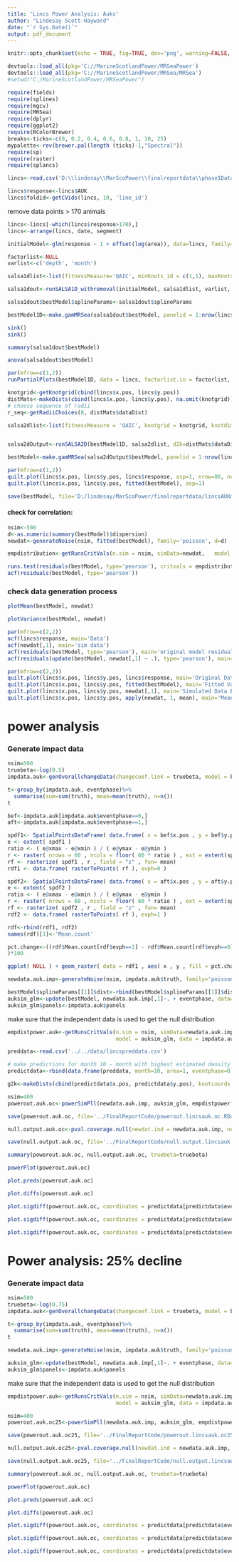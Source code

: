 ```yaml
---
title: 'Lincs Power Analysis: Auks'
author: "Lindesay Scott-Hayward"
date: "`r Sys.Date()`"
output: pdf_document
---
```


```r
knitr::opts_chunk$set(echo = TRUE, fig=TRUE, dev='png', warning=FALSE, message=FALSE)
```


```r
devtools::load_all(pkg='C://MarineScotlandPower/MRSeaPower')
devtools::load_all(pkg='C://MarineScotlandPower/MRSea/MRSea')
#setwd("C:/MarineScotlandPower/MRSeaPower")

require(fields)
require(splines)
require(mgcv)
require(MRSea)
require(dplyr)
require(ggplot2)
require(RColorBrewer)
breaks<-ticks<-c(0, 0.2, 0.4, 0.6, 0.8, 1, 10, 25)
mypalette<-rev(brewer.pal(length (ticks)-1,"Spectral"))
require(sp)
require(raster)
require(splancs)
```

```r
lincs<-read.csv('D:\\lindesay\\MarScoPower\\finalreportdata\\phase1Data.csv')

lincs$response<-lincs$AUK
lincs$foldid<-getCVids(lincs, 10, 'line_id')
```

remove data points > 170 animals
```r
lincs<-lincs[-which(lincs$response>170),]
lincs<-arrange(lincs, date, segment)
```

```r
initialModel<-glm(response ~ 1 + offset(log(area)), data=lincs, family=quasipoisson)

factorlist<-NULL
varlist<-c('depth', 'month')

salsa1dlist<-list(fitnessMeasure='QAIC', minKnots_1d = c(1,1), maxKnots_1d=c(5,5), startKnots_1d = c(1,1), degree=c(2,2), maxIterations=100, gaps=c(0,0))

salsa1dout<-runSALSA1D_withremoval(initialModel, salsa1dlist, varlist, factorlist, varlist_cyclicSplines = c('month'), splineParams = NULL, datain=lincs, suppress.printout = TRUE)

salsa1dout$bestModel$splineParams<-salsa1dout$splineParams

bestModel1D<-make.gamMRSea(salsa1dout$bestModel, panelid = 1:nrow(lincs), splineParams = salsa1dout$splineParams)

```

```r
sink()
sink()
```


```r
summary(salsa1dout$bestModel)
```

```r
anova(salsa1dout$bestModel)
```


```r
par(mfrow=c(1,2))
runPartialPlots(bestModel1D, data = lincs, factorlist.in = factorlist, varlist.in = varlist, showKnots = T)
```


```r
knotgrid<-getKnotgrid(cbind(lincs$x.pos, lincs$y.pos))
distMats<-makeDists(cbind(lincs$x.pos, lincs$y.pos), na.omit(knotgrid))
# choose sequence of radii
r_seq<-getRadiiChoices(8, distMats$dataDist)

salsa2dlist<-list(fitnessMeasure = 'QAIC', knotgrid = knotgrid, knotdim = c(100, 100),  startKnots=6, minKnots=2, maxKnots=20, r_seq=r_seq, gap=0)


salsa2dOutput<-runSALSA2D(bestModel1D, salsa2dlist, d2k=distMats$dataDist, k2k=distMats$knotDist, splineParams=NULL, tol=0, chooserad=F, panels=NULL, suppress.printout=TRUE)

bestModel<-make.gamMRSea(salsa2dOutput$bestModel, panelid = 1:nrow(lincs), splineParams = salsa2dOutput$splineParams, varshortnames = varlist, gamMRSea=TRUE)

```

```r

par(mfrow=c(1,2))
quilt.plot(lincs$x.pos, lincs$y.pos, lincs$response, asp=1, nrow=80, ncol=80)
quilt.plot(lincs$x.pos, lincs$y.pos, fitted(bestModel), asp=1)

```

```r
save(bestModel, file='D:/lindesay/MarScoPower/finalreportdata/lincsAUKmodel.RData', compress='bzip2')
```


#### check for correlation:

```r
nsim<-500
d<-as.numeric(summary(bestModel)$dispersion)
newdat<-generateNoise(nsim, fitted(bestModel), family='poisson', d=d)

empdistribution<-getRunsCritVals(n.sim = nsim, simData=newdat,   model = bestModel, data = lincs, plot=TRUE,   returnDist = TRUE, dots=FALSE)

runs.test(residuals(bestModel, type='pearson'), critvals = empdistribution)
acf(residuals(bestModel, type='pearson'))

```

### check data generation process
```r
plotMean(bestModel, newdat)

```

```r
plotVariance(bestModel, newdat)

```

```r
par(mfrow=c(2,2))
acf(lincs$response, main='Data')
acf(newdat[,1], main='sim data')
acf(residuals(bestModel, type='pearson'), main='original model residuals')
acf(residuals(update(bestModel, newdat[,1] ~ .), type='pearson'), main='sim model residuals')
```

```r
par(mfrow=c(2,2))
quilt.plot(lincs$x.pos, lincs$y.pos, lincs$response, main='Original Data')
quilt.plot(lincs$x.pos, lincs$y.pos, fitted(bestModel), main='Fitted Values')
quilt.plot(lincs$x.pos, lincs$y.pos, newdat[,1], main='Simulated Data Example')
quilt.plot(lincs$x.pos, lincs$y.pos, apply(newdat, 1, mean), main='Mean Simulated Data')

```



# power analysis

### Generate impact data
```r
nsim=500
truebeta<-log(0.5)
impdata.auk<-genOverallchangeData(changecoef.link = truebeta, model = bestModel, data = lincs)
```

```r
t<-group_by(impdata.auk, eventphase)%>%
  summarise(sum=sum(truth), mean=mean(truth), n=n())
t
```

```r

bef<-impdata.auk[impdata.auk$eventphase==0,]
aft<-impdata.auk[impdata.auk$eventphase==1,]

spdf1<- SpatialPointsDataFrame( data.frame( x = bef$x.pos , y = bef$y.pos ) , data = data.frame( z = bef$truth) )
e <- extent( spdf1 )
ratio <- ( e@xmax - e@xmin ) / ( e@ymax - e@ymin )
r <- raster( nrows = 60 , ncols = floor( 60 * ratio ) , ext = extent(spdf1) )
rf <- rasterize( spdf1 , r , field = "z" , fun= mean)
rdf1 <- data.frame( rasterToPoints( rf ), evph=0 )   

spdf2<- SpatialPointsDataFrame( data.frame( x = aft$x.pos , y = aft$y.pos ) , data = data.frame( z = aft$truth) )
e <- extent( spdf2 )
ratio <- ( e@xmax - e@xmin ) / ( e@ymax - e@ymin )
r <- raster( nrows = 60 , ncols = floor( 60 * ratio ) , ext = extent(spdf2) )
rf <- rasterize( spdf2 , r , field = "z" , fun= mean)
rdf2 <- data.frame( rasterToPoints( rf ), evph=1 ) 

rdf<-rbind(rdf1, rdf2)
names(rdf)[3]<-'Mean.count'

pct.change<-((rdf$Mean.count[rdf$evph==1] - rdf$Mean.count[rdf$evph==0])/rdf$Mean.count[rdf$evph==0]
)*100

ggplot( NULL ) + geom_raster( data = rdf1 , aes( x , y , fill = pct.change ) ) + scale_fill_gradientn(colours=mypalette, values = breaks,space = "Lab", na.value = "grey50", guide = "colourbar") + theme_bw()

```



```r
newdata.auk.imp<-generateNoise(nsim, impdata.auk$truth, family='poisson', d=summary(bestModel)$dispersion)

```

```r
bestModel$splineParams[[1]]$dist<-rbind(bestModel$splineParams[[1]]$dist, bestModel$splineParams[[1]]$dist)
auksim_glm<-update(bestModel, newdata.auk.imp[,1]~. + eventphase, data=impdata.auk)
auksim_glm$panels<-impdata.auk$panels

```


make sure that the independent data is used to get the null distribution
```r
empdistpower.auk<-getRunsCritVals(n.sim = nsim, simData=newdata.auk.imp, 
                                  model = auksim_glm, data = impdata.auk, plot=FALSE,  returnDist = TRUE, dots=FALSE)
```


```r
preddata<-read.csv('../../data/lincspreddata.csv')

# make predictions for month 10 - month with highest estimated density (from month partial plot)
predictdata<-rbind(data.frame(preddata, month=10, area=1, eventphase=0), data.frame(preddata, month=10, area=1, eventphase=1))

g2k<-makeDists(cbind(predictdata$x.pos, predictdata$y.pos), knotcoords = na.omit(bestModel$splineParams[[1]]$knotgrid), knotmat = FALSE)$dataDist


```


```r
nsim=400
powerout.auk.oc<-powerSimPll(newdata.auk.imp, auksim_glm, empdistpower.auk, nsim=nsim, powercoefid=length(coef(auksim_glm)), predictionGrid=predictdata, g2k=g2k, splineParams=auksim_glm$splineParams, sigdif=TRUE, n.boot=500, nCores = 6)
```

```r
save(powerout.auk.oc, file='../FinalReportCode/powerout.lincsauk.oc.RData', compress = 'bzip2')
```


```r
null.output.auk.oc<-pval.coverage.null(newdat.ind = newdata.auk.imp, newdat.corr = NULL, model = auksim_glm, nsim = nsim, powercoefid = length(coef(auksim_glm)))

```

```r
save(null.output.auk.oc, file='../FinalReportCode/null.output.lincsauk.oc.RData', compress = 'bzip2')

```




```r
summary(powerout.auk.oc, null.output.auk.oc, truebeta=truebeta)
```


```r
powerPlot(powerout.auk.oc)

```

```r
plot.preds(powerout.auk.oc)
```

```r
plot.diffs(powerout.auk.oc)
```

```r
plot.sigdiff(powerout.auk.oc, coordinates = predictdata[predictdata$eventphase==0,c('x.pos', 'y.pos')], tailed='two', error.rate = 0.05)
```

```r
plot.sigdiff(powerout.auk.oc, coordinates = predictdata[predictdata$eventphase==0,c('x.pos', 'y.pos')], tailed='two', error.rate = 0.05, adjustment='sidak')
```

```r
plot.sigdiff(powerout.auk.oc, coordinates = predictdata[predictdata$eventphase==0,c('x.pos', 'y.pos')], tailed='two', error.rate = 0.05, adjustment='bonferroni')
```


# Power analysis: 25% decline

### Generate impact data
```r
nsim=500
truebeta<-log(0.75)
impdata.auk<-genOverallchangeData(changecoef.link = truebeta, model = bestModel, data = lincs)
```

```r
t<-group_by(impdata.auk, eventphase)%>%
  summarise(sum=sum(truth), mean=mean(truth), n=n())
t
```

```r
newdata.auk.imp<-generateNoise(nsim, impdata.auk$truth, family='poisson', d=summary(bestModel)$dispersion)
```

```r
auksim_glm<-update(bestModel, newdata.auk.imp[,1]~. + eventphase, data=impdata.auk)
auksim_glm$panels<-impdata.auk$panels
```


make sure that the independent data is used to get the null distribution
```r
empdistpower.auk<-getRunsCritVals(n.sim = nsim, simData=newdata.auk.imp, 
                                  model = auksim_glm, data = impdata.auk, plot=FALSE,  returnDist = TRUE, dots=FALSE)

```


```r
nsim=400
powerout.auk.oc25<-powerSimPll(newdata.auk.imp, auksim_glm, empdistpower.auk, nsim=nsim, powercoefid=length(coef(auksim_glm)), predictionGrid=predictdata, g2k=g2k, splineParams=auksim_glm$splineParams, sigdif=TRUE, n.boot=500, nCores = 6)
```

```r
save(powerout.auk.oc25, file='../FinalReportCode/powerout.lincsauk.oc25.RData', compress = 'bzip2')
```


```r
null.output.auk.oc25<-pval.coverage.null(newdat.ind = newdata.auk.imp, newdat.corr = NULL, model = auksim_glm, nsim = nsim, powercoefid = length(coef(auksim_glm)))

```

```r
save(null.output.auk.oc25, file='../FinalReportCode/null.output.lincsauk.oc25.RData', compress = 'bzip2')

```


```r
summary(powerout.auk.oc, null.output.auk.oc, truebeta=truebeta)
```


```r
powerPlot(powerout.auk.oc)

```

```r
plot.preds(powerout.auk.oc)
```

```r
plot.diffs(powerout.auk.oc)
```

```r
plot.sigdiff(powerout.auk.oc, coordinates = predictdata[predictdata$eventphase==0,c('x.pos', 'y.pos')], tailed='two', error.rate = 0.05)
```

```r
plot.sigdiff(powerout.auk.oc, coordinates = predictdata[predictdata$eventphase==0,c('x.pos', 'y.pos')], tailed='two', error.rate = 0.05, adjustment='sidak')
```

```r
plot.sigdiff(powerout.auk.oc, coordinates = predictdata[predictdata$eventphase==0,c('x.pos', 'y.pos')], tailed='two', error.rate = 0.05, adjustment='bonferroni')
```
